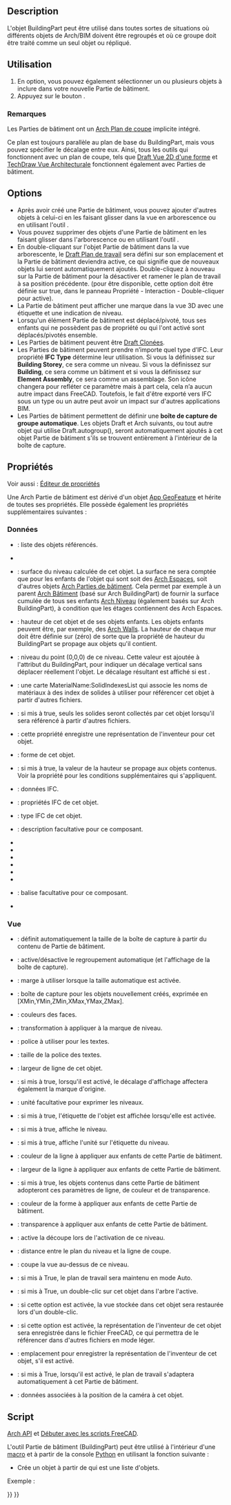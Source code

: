 <languages/>

{{Docnav/fr
|
|
|[[Arch_Workbench/fr|Atelier Arch]]
|IconL=
|IconR=
|IconC=Workbench_Arch.svg
}}

{{VeryImportantMessage|Cette commande est obsolète.<br>L'objet BuildingPart n'est cependant pas obsolète, les commandes [[Arch_Building/fr|Arch Bâtiment]] et [[Arch_Floor/fr|Arch Niveau]] sont utilisées pour le créer.}}

{{GuiCommand/fr
|Name=Arch BuildingPart
|Name/fr=Arch Partie de bâtiment
|MenuLocation=Arch → Partie de bâtiment, 3D/BIM -> Niveau
|Workbenches=[[Arch_Workbench/fr|Arch]]
|Version=0.18
|SeeAlso=[[Arch_Building/fr|Arch Bâtiment]], [[Arch_Site/fr|Arch Site]]
}}

==Description==

L'objet BuildingPart peut être utilisé dans toutes sortes de situations où différents objets de Arch/BIM doivent être regroupés et où ce groupe doit être traité comme un seul objet ou répliqué.

<span id="Usage"></span>
==Utilisation==

# En option, vous pouvez également sélectionner un ou plusieurs objets à inclure dans votre nouvelle Partie de bâtiment.
# Appuyez sur le bouton {{Button|[[Image:Arch_BuildingPart.svg|16px]] [[Arch_BuildingPart/fr|Partie de bâtiment]]}}.

<span id="Notes"></span>
=== Remarques ===

Les Parties de bâtiment ont un [[Arch_SectionPlane/fr|Arch Plan de coupe]] implicite intégré.

Ce plan est toujours parallèle au plan de base du BuildingPart, mais vous pouvez spécifier le décalage entre eux. Ainsi, tous les outils qui fonctionnent avec un plan de coupe, tels que [[Draft_Shape2DView/fr|Draft Vue 2D d'une forme]] et [[TechDraw_ArchView/fr|TechDraw Vue Architecturale]] fonctionnent également avec Parties de bâtiment.

==Options==

* Après avoir créé une Partie de bâtiment, vous pouvez ajouter d'autres objets à celui-ci en les faisant glisser dans la vue en arborescence ou en utilisant l'outil {{Button|[[Image:Arch Add.svg|16px]] [[Arch_Add/fr|Arch Ajouter]]}}.
* Vous pouvez supprimer des objets d'une Partie de bâtiment en les faisant glisser dans l'arborescence ou en utilisant l'outil {{Button|[[Image:Arch Remove.svg|16px]] [[Arch_Remove/fr|Arch Supprimer]]}}. 
* En double-cliquant sur l'objet Partie de bâtiment dans la vue arborescente, le [[Draft_SelectPlane/fr|Draft Plan de travail]] sera défini sur son emplacement et la Partie de bâtiment deviendra active, ce qui signifie que de nouveaux objets lui seront automatiquement ajoutés. Double-cliquez à nouveau sur la Partie de bâtiment pour la désactiver et ramener le plan de travail à sa position précédente. (pour être disponible, cette option doit être définie sur true, dans le panneau Propriété - Interaction - Double-cliquer pour active).
* La Partie de bâtiment peut afficher une marque dans la vue 3D avec une étiquette et une indication de niveau.
* Lorsqu'un élément Partie de bâtiment est déplacé/pivoté, tous ses enfants qui ne possèdent pas de propriété {{PropertyData|Move With Host}} ou qui l'ont activé sont déplacés/pivotés ensemble.
* Les Parties de bâtiment peuvent être [[Draft_Clone/fr|Draft Clonées]].
* Les Parties de bâtiment peuvent prendre n’importe quel type d’IFC. Leur propriété '''IFC Type''' détermine leur utilisation. Si vous la définissez sur '''Building Storey''', ce sera comme un niveau. Si vous la définissez sur '''Building''', ce sera comme un bâtiment et si vous la définissez sur '''Element Assembly''', ce sera comme un assemblage. Son icône changera pour refléter ce paramètre mais à part cela, cela n’a aucun autre impact dans FreeCAD. Toutefois, le fait d'être exporté vers IFC sous un type ou un autre peut avoir un impact sur d'autres applications BIM.
* Les Parties de bâtiment permettent de définir une '''boîte de capture de groupe automatique'''. Les objets Draft et Arch suivants, ou tout autre objet qui utilise Draft.autogroup(), seront automatiquement ajoutés à cet objet Partie de bâtiment s'ils se trouvent entièrement à l'intérieur de la boîte de capture. {{Version/fr|0.20}}

<span id="Properties"></span>
==Propriétés==

Voir aussi : [[Property_editor/fr|Éditeur de propriétés]]

Une Arch Partie de bâtiment est dérivé d'un objet [[App_GeoFeature/fr|App GeoFeature]] et hérite de toutes ses propriétés. Elle possède également les propriétés supplémentaires suivantes :

<span id="Data"></span>
===Données===

{{TitleProperty|Base}}

* {{PropertyData|Group|LinkList}} : liste des objets référencés.
* {{PropertyData|_ Group Touched|Bool|Hidden}}

{{TitleProperty|Building Part}}

* {{PropertyData|Area|Area}} : surface du niveau calculée de cet objet. La surface ne sera comptée que pour les enfants de l'objet qui sont soit des [[Arch_Space/fr|Arch Espaces]], soit d'autres objets [[Arch_BuildingPart/fr|Arch Parties de bâtiment]]. Cela permet par exemple à un parent [[Arch_Building|Arch Bâtiment]] (basé sur Arch BuildingPart) de fournir la surface cumulée de tous ses enfants [[Arch_Floor/fr|Arch Niveau]] (également basés sur Arch BuildingPart), à condition que les étages contiennent des Arch Espaces.
* {{PropertyData|Height|Length}} : hauteur de cet objet et de ses objets enfants. Les objets enfants peuvent être, par exemple, des [[Arch_Wall/fr|Arch Walls]]. La hauteur de chaque mur doit être définie sur {{incode|0}} (zéro) de sorte que la propriété de hauteur du BuildingPart se propage aux objets qu'il contient.
* {{PropertyData|Level Offset|Length}} : niveau du point (0,0,0) de ce niveau. Cette valeur est ajoutée à l'attribut {{incode|Placement.Base.z}} du BuildingPart, pour indiquer un décalage vertical sans déplacer réellement l'objet. Le décalage résultant est affiché si {{PropertyView|Show Level}} est {{TRUE}}.
* {{PropertyData|Tableau des matériaux|Map|Hidden}} : une carte MaterialName:SolidIndexesList qui associe les noms de matériaux à des index de solides à utiliser pour référencer cet objet à partir d'autres fichiers.
* {{PropertyData|Only Solids|Bool}} : si mis à true, seuls les solides seront collectés par cet objet lorsqu'il sera référencé à partir d'autres fichiers.
* {{PropertyData|Saved Inventor|FileIncluded|Hidden}} : cette propriété enregistre une représentation de l'inventeur pour cet objet.
* {{PropertyData|Shape|PartShape|Hidden}} : forme de cet objet.

{{TitleProperty|Children}}

* {{PropertyData|Height Propagate|Bool}} : si mis à true, la valeur de la hauteur se propage aux objets contenus. Voir la propriété {{PropertyData|Height}} pour les conditions supplémentaires qui s'appliquent.

{{TitleProperty|IFC}}

* {{PropertyData|Ifc Data|Map|Hidden}} : données IFC.
* {{PropertyData|Ifc Properties|Map|Hidden}} : propriétés IFC de cet objet.
* {{PropertyData|Ifc Type|Enumeration}} : type IFC de cet objet.

{{TitleProperty|IFC Attributes}}

* {{PropertyData|Description|String}} : description facultative pour ce composant.
* {{PropertyData|Global Id|String}}
* {{PropertyData|Object Type|String}}
* {{PropertyData|Overall Height|Length}}
* {{PropertyData|Overall Width|Length}}
* {{PropertyData|Partitioning Type|Enumeration}}
* {{PropertyData|Predefined Type|Enumeration}}
* {{PropertyData|Tag|String}}: balise facultative pour ce composant.
* {{PropertyData|User Defined Partitioning Type|String}}

<span id="View"></span>
=== Vue ===

{{TitleProperty|Auto Group}}

* {{PropertyView|Autogroup Autosize|Bool}} : définit automatiquement la taille de la boîte de capture à partir du contenu de Partie de bâtiment. {{Version/fr|0.20}}
* {{PropertyView|Autogroup Box|Bool}} : active/désactive le regroupement automatique (et l'affichage de la boîte de capture). {{Version/fr|0.20}}
* {{PropertyView|Autogroup Margin|Length}} : marge à utiliser lorsque la taille automatique est activée. {{Version/fr|0.20}}
* {{PropertyView|Autogroup Size|IntegerList}} : boîte de capture pour les objets nouvellement créés, exprimée en [XMin,YMin,ZMin,XMax,YMax,ZMax]. {{Version/fr|0.20}}

{{TitleProperty|Building Part}}

* {{PropertyView|Diffuse Color|ColorList|Hidden}} : couleurs des faces.
* {{PropertyView|Display Offset|Placement}} : transformation à appliquer à la marque de niveau.
* {{PropertyView|Font Name|Font}} : police à utiliser pour les textes.
* {{PropertyView|Font Size|Length}} : taille de la police des textes.
* {{PropertyView|Line Width|Float}} : largeur de ligne de cet objet.
* {{PropertyView|Origin Offset|Bool}} : si mis à true, lorsqu'il est activé, le décalage d'affichage affectera également la marque d'origine.
* {{PropertyView|Override Unit|String}} : unité facultative pour exprimer les niveaux.
* {{PropertyView|Show Label|Bool}} : si mis à true, l'étiquette de l'objet est affichée lorsqu'elle est activée.
* {{PropertyView|Show Level|Bool}} : si mis à true, affiche le niveau.
* {{PropertyView|Show Unit|Bool}} : si mis à true, affiche l'unité sur l'étiquette du niveau.

{{TitleProperty|Children}}

* {{PropertyView|Couleur de ligne des enfants|Couleur}} : couleur de la ligne à appliquer aux enfants de cette Partie de bâtiment.
* {{PropertyView|Children Line Width|Float}} : largeur de la ligne à appliquer aux enfants de cette Partie de bâtiment.
* {{PropertyView|Children Override|Bool}} : si mis à true, les objets contenus dans cette Partie de bâtiment adopteront ces paramètres de ligne, de couleur et de transparence.
* {{PropertyView|Children Shape Color|Color}} : couleur de la forme à appliquer aux enfants de cette Partie de bâtiment.
* {{PropertyView|Children Transparency|Percent}} : transparence à appliquer aux enfants de cette Partie de bâtiment.

{{TitleProperty|Clip}}

* {{PropertyView|Auto Cut View|Bool}} : active la découpe lors de l'activation de ce niveau.
* {{PropertyView|Cut Margin|Length}} : distance entre le plan du niveau et la ligne de coupe.
* {{PropertyView|Cut View|Bool}} : coupe la vue au-dessus de ce niveau.

{{TitleProperty|Interactions}}

* {{PropertyView|Auto Working Plane|Bool}} : si mis à True, le plan de travail sera maintenu en mode Auto.
* {{PropertyView|Double Click Activates|Bool}} : si mis à True, un double-clic sur cet objet dans l'arbre l'active.
* {{PropertyView|Restore View|Bool}} : si cette option est activée, la vue stockée dans cet objet sera restaurée lors d'un double-clic.
* {{PropertyView|Save Inventor|Bool}} : si cette option est activée, la représentation de l'inventeur de cet objet sera enregistrée dans le fichier FreeCAD, ce qui permettra de le référencer dans d'autres fichiers en mode léger.
* {{PropertyView|Saved Inventor|FileIncluded|Hidden}} : emplacement pour enregistrer la représentation de l'inventeur de cet objet, s'il est activé.
* {{PropertyView|Set Working Plane|Bool}} : si mis à True, lorsqu'il est activé, le plan de travail s'adaptera automatiquement à cet Partie de bâtiment.
* {{PropertyView|View Data|FloatList|Hidden}} : données associées à la position de la caméra à cet objet.

<span id="Scripting"></span>
==Script==

{{Emphasis|Voir aussi :}} [[Arch_API/fr|Arch API]] et [[FreeCAD_Scripting_Basics/fr|Débuter avec les scripts FreeCAD]].

L'outil Partie de bâtiment (BuildingPart) peut être utilisé à l'intérieur d'une [[Macros/fr|macro]] et à partir de la console [[Python/fr|Python]] en utilisant la fonction suivante :

{{Code|code=
BuildingPart = makeBuildingPart(objectslist=None)
}}

* Crée un objet {{incode|BuildingPart}} à partir de {{incode|objectslist}} qui est une liste d'objets.

Exemple :
{{Code|code=
import FreeCAD, Draft, Arch

p1 = FreeCAD.Vector(0, 0, 0)
p2 = FreeCAD.Vector(2000, 0, 0)
baseline = Draft.makeLine(p1, p2)
baseline2 = Draft.makeLine(p1, -1*p2)

Wall1 = Arch.makeWall(baseline, length=None, width=150, height=2000)
Wall2 = Arch.makeWall(baseline2, length=None, width=150, height=1800)
FreeCAD.ActiveDocument.recompute()

BuildingPart = Arch.makeBuildingPart([Wall1, Wall2])

Floor = Arch.makeFloor([BuildingPart])
Building = Arch.makeBuilding([Floor])
Site = Arch.makeSite(Building)
FreeCAD.ActiveDocument.recompute()
}}


{{Docnav/fr
|
|
|[[Arch_Workbench/fr|Atelier Arch]]
|IconL=
|IconR=
|IconC=Workbench_Arch.svg
}}

{{BIM_Tools_navi{{#translation:}}}}
{{Userdocnavi{{#translation:}}}}